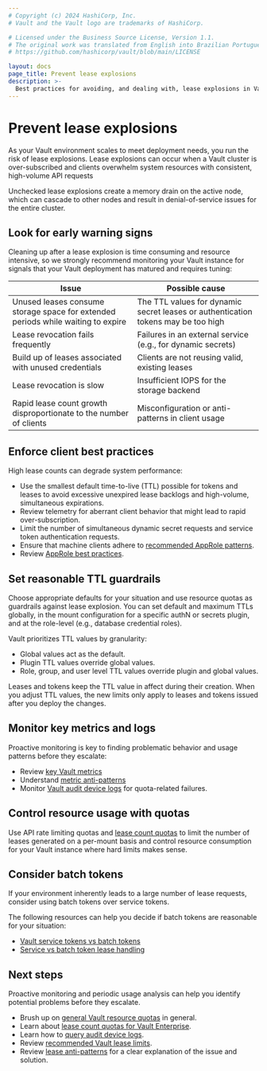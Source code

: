 ```yaml
---
# Copyright (c) 2024 HashiCorp, Inc.
# Vault and the Vault logo are trademarks of HashiCorp.

# Licensed under the Business Source License, Version 1.1.
# The original work was translated from English into Brazilian Portuguese.
# https://github.com/hashicorp/vault/blob/main/LICENSE

layout: docs
page_title: Prevent lease explosions
description: >-
  Best practices for avoiding, and dealing with, lease explosions in Vault.
---
```


# Prevent lease explosions

As your Vault environment scales to meet deployment needs, you run the risk of
lease explosions. Lease explosions can occur when a Vault cluster is
over-subscribed and clients overwhelm system resources with consistent,
high-volume API requests

Unchecked lease explosions create a memory drain on the active node, which can
cascade to other nodes and result in denial-of-service issues for the entire
cluster.

## Look for early warning signs

Cleaning up after a lease explosion is time consuming and resource intensive, so
we strongly recommend monitoring your Vault instance for signals that your
Vault deployment has matured and requires tuning:

Issue                                                                            | Possible cause
-------------------------------------------------------------------------------- | --------------
Unused leases consume storage space for extended periods while waiting to expire | The TTL values for dynamic secret leases or authentication tokens may be too high
Lease revocation fails frequently                                                | Failures in an external service (e.g., for dynamic secrets)
Build up of leases associated with unused credentials                            | Clients are not reusing valid, existing leases
Lease revocation is slow                                                         | Insufficient IOPS for the storage backend
Rapid lease count growth disproportionate to the number of clients               | Misconfiguration or anti-patterns in client usage


## Enforce client best practices

High lease counts can degrade system performance:

- Use the smallest default time-to-live (TTL) possible for tokens and leases to
  avoid excessive unexpired lease backlogs and high-volume, simultaneous
  expirations.
- Review telemetry for aberrant client behavior that might lead to rapid
  over-subscription.
- Limit the number of simultaneous dynamic secret requests and service token
  authentication requests.
- Ensure that machine clients adhere to [recommended AppRole patterns](/vault/tutorials/recommended-patterns/pattern-approle).
- Review [AppRole best practices](https://www.hashicorp.com/blog/how-and-why-to-use-approle-correctly-in-hashicorp-vault).

## Set reasonable TTL guardrails

Choose appropriate defaults for your situation and use resource quotas as
guardrails against lease explosion. You can set default and maximum TTLs
globally, in the mount configuration for a specific authN or secrets plugin, and
at the role-level (e.g., database credential roles).

Vault prioritizes TTL values by granularity:

- Global values act as the default.
- Plugin TTL values override global values.
- Role, group, and user level TTL values override plugin and global values.

<Note title="TTL changes are not retroactive">

  Leases and tokens keep the TTL value in affect during their creation. When you
  adjust TTL values, the new limits only apply to leases and tokens issued after
  you deploy the changes.

</Note>

## Monitor key metrics and logs

Proactive monitoring is key to finding problematic behavior and usage patterns
before they escalate:

- Review [key Vault metrics](/well-architected-framework/reliability/reliability-vault-monitoring-key-metrics)
- Understand [metric anti-patterns](/well-architected-framework/operational-excellence/security-vault-anti-patterns#poor-metrics-or-no-telemetry-data)
- Monitor [Vault audit device logs](/vault/tutorials/monitoring/monitor-telemetry-audit-splunk) for quota-related failures.

## Control resource usage with quotas

Use API rate limiting quotas and
[lease count quotas](/vault/tutorials/operations/resource-quotas#lease-count-quotas)
to limit the number of leases generated on a per-mount basis and control
resource consumption for your Vault instance  where hard limits makes sense.

## Consider batch tokens

If your environment inherently leads to a large number of lease requests,
consider using batch tokens over service tokens.

The following resources can help you decide if batch tokens are reasonable for
your situation:

- [Vault service tokens vs batch tokens](/vault/tutorials/tokens/batch-tokens#service-tokens-vs-batch-tokens)
- [Service vs batch token lease handling](/vault/docs/concepts/tokens#service-vs-batch-token-lease-handling)

## Next steps

Proactive monitoring and periodic usage analysis can help you identify potential
problems before they escalate.

- Brush up on [general Vault resource quotas](/vault/docs/concepts/resource-quotas) in general.
- Learn about [lease count quotas for Vault Enterprise](/vault/docs/enterprise/lease-count-quotas).
- Learn how to [query audit device logs](/vault/tutorials/monitoring/query-audit-device-logs).
- Review [recommended Vault lease limits](/vault/docs/internals/limits#lease-limits).
- Review [lease anti-patterns](/well-architected-framework/operational-excellence/security-vault-anti-patterns#not-adjusting-the-default-lease-time) for a clear explanation of the issue and solution.
